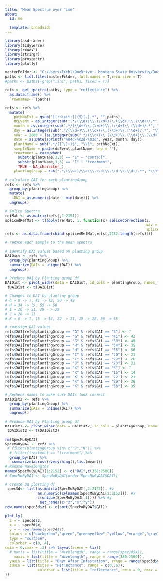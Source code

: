 ```yaml
---
title: "Mean Spectrum over Time"
about:
  id: me
  
  template: broadside
---
```



```r
library(asdreader)
library(tidyverse)
library(readxl)
library(stringr)
library(prospectr)
library(plotly)
```


```r

masterFolder <- "C:/Users/lochl/OneDrive - Montana State University/Documents/SawflyResearch/Analysis/ProximalSensing2023/asd2023"
paths <- list.files(masterFolder, full.names = T,recursive = T)
#paths <- paths[-grep(".ini", paths, fixed = T)]

refs <- get_spectra(paths, type = "reflectance") %>%
  as.data.frame() %>%
  `rownames<-`(paths)

refs <- refs %>%
  mutate(
    pathNoExt = gsub("[[:digit:]]{5}[.].*", "",paths),
    dcEvent = as.integer(sub(".*/(\\d+)\\.(\\d+)\\.(\\d+)\\.(\\d+)/.*", "\\1", pathNoExt)),
    month = as.integer(sub(".*/(\\d+)\\.(\\d+)\\.(\\d+)\\.(\\d+)/.*", "\\2", pathNoExt)),
    day = as.integer(sub(".*/(\\d+)\\.(\\d+)\\.(\\d+)\\.(\\d+)/.*", "\\3", pathNoExt)),
    year = 2000 + (as.integer(sub(".*/(\\d+)\\.(\\d+)\\.(\\d+)\\.(\\d+)/.*", "\\4", pathNoExt))),
    date = as.Date(sprintf("%04d-%02d-%02d", year, month, day)),
    plantName = sub(".*/([^/]+)$", "\\1", pathNoExt),
    sampleName = paste(dcEvent,plantName, sep = ""),
    treatment = case_when(
      substr(plantName,3,3) == "C" ~ "control",
      substr(plantName,3,3) == "I" ~ "treatment",
      TRUE ~ NA_character_),
    plantingGroup = sub(".*/(\\w+)/\\d+\\.\\d+\\.\\d+\\.\\d+/.*", "\\1", pathNoExt))

# calculate DAI for each plantingGroup
refs <- refs %>%
  group_by(plantingGroup) %>%
  mutate(
    DAI = as.numeric(date - min(date))) %>%
  ungroup()

# Splice Spectra
refMat <- as.matrix(refs[,1:2151])
splicedRefMat <- t(apply(refMat, 1, function(x) spliceCorrection(x,
                                                                 wav = c(350:2500),
                                                                 splice = c(965,1775))))
refs <- as.data.frame(cbind(splicedRefMat,refs[,2152:length(refs)]))

# reduce each sample to the mean spectra
```

```r
# Identify DAI values based on planting group
DAIDist <- refs %>%
  group_by(plantingGroup) %>%
  summarize(DAIs = unique(DAI)) %>%
  ungroup()

# Produce DAI by Planting group df
DAIDist <- pivot_wider(data = DAIDist, id_cols = plantingGroup, names_from = DAIs, values_from = DAIs, names_sort = T)
 tDAIDist <- t(DAIDist)

# Changes to DAI by planting group
# G = 8 -> 7, 41 -> 42, 50 -> 49
# H = 34 -> 35, 55 -> 56
# I = 20 -> 21, 29 - > 28
# J = 20 -> 21
# K = 8 -> 7, 15 -> 14, 22 -> 21, 29 -> 28, 36 -> 35

# reassign DAI values
refs$DAI[refs$plantingGroup == "G" & refs$DAI == "8"] <- 7
refs$DAI[refs$plantingGroup == "G" & refs$DAI == "41"] <- 42
refs$DAI[refs$plantingGroup == "G" & refs$DAI == "50"] <- 49
refs$DAI[refs$plantingGroup == "H" & refs$DAI == "34"] <- 35
refs$DAI[refs$plantingGroup == "H" & refs$DAI == "55"] <- 56
refs$DAI[refs$plantingGroup == "I" & refs$DAI == "20"] <- 21
refs$DAI[refs$plantingGroup == "I" & refs$DAI == "29"] <- 28
refs$DAI[refs$plantingGroup == "J" & refs$DAI == "20"] <- 21
refs$DAI[refs$plantingGroup == "K" & refs$DAI == "8"] <- 7
refs$DAI[refs$plantingGroup == "K" & refs$DAI == "15"] <- 14
refs$DAI[refs$plantingGroup == "K" & refs$DAI == "22"] <- 21
refs$DAI[refs$plantingGroup == "K" & refs$DAI == "29"] <- 28
refs$DAI[refs$plantingGroup == "K" & refs$DAI == "36"] <- 35

# Recheck names to make sure DAIs look correct
DAIDist2 <- refs %>%
  group_by(plantingGroup) %>%
  summarize(DAIs = unique(DAI)) %>%
  ungroup()

# Produce DAI by Planting group df
DAIDist2 <- pivot_wider(data = DAIDist2, id_cols = plantingGroup, names_from = DAIs, values_from = DAIs, names_sort = T)
 tDAIDist2 <- t(DAIDist2)
```


```r
rm(SpecMuByDAI)
SpecMuByDAI <- refs %>%
 # filter(plantingGroup %in% c("J","K")) %>%
  # filter(treatment == "treatment") %>%
  group_by(DAI) %>%
   summarize(across(everything(),list(mean)))
# Rename Wavelengths
names(SpecMuByDAI)[1:2152] <- c("DAI",c(350:2500))
# SpecMuByDAI <- SpecMuByDAI[order(SpecMuByDAI$DAI)]

# create 3d plotting df
 spec3d<- list(as.matrix(SpecMuByDAI[,2:2152]), #z
               as.numeric(colnames(SpecMuByDAI[2:2152])), #x
               c(unique(SpecMuByDAI[,1]))) %>% #y
                set_names(c("z","x","y"))
row.names(spec3d$z) <- c(sort(SpecMuByDAI$DAI))
 
plot_ly(
  z = ~ spec3d$z,
  x = ~ spec3d$x,
  y = ~ row.names(spec3d$z),
  colors = c("darkgreen","green","greenyellow","yellow","orange","gray"),
  type = "surface",
  colorbar = c(0,.4),
cmin = 0,cmax = .3) %>% layout(scene = list(
  # xaxis = list(title = "Wavelength", range = range(spec3d$x)),
    xaxis = list(title = "Wavelength", range = range(380:2500)),
  yaxis = list(title = "Days After Infestation", range = range(spec3d$y)),
  zaxis = list(title = "Reflectance", range = c(0,.6)),
               colorbar = list(title = "reflectance", cmin = 0, cmax = .5)
))
```
